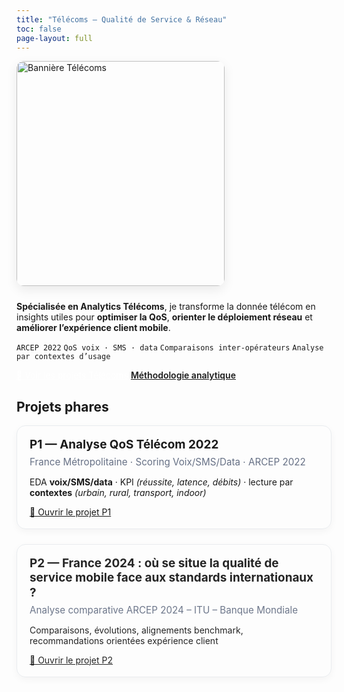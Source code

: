 ```yaml
---
title: "Télécoms — Qualité de Service & Réseau"
toc: false
page-layout: full
---
```


<!-- ===== BANNIÈRE 2/3 LARGEUR ===== -->
<div class="hero-telecom-wrap">
  <picture>
    <source srcset="https://nancy-jennifer.github.io/assets/banners/banner-telecom.jpg">
    <img src="https://nancy-jennifer.github.io/assets/banners/banner-telecom.jpg"
         alt="Bannière Télécoms" class="hero-banner-telecom" loading="eager" />
  </picture>
</div>

**Spécialisée en Analytics Télécoms**, je transforme la donnée télécom en insights utiles pour **optimiser la QoS**, **orienter le déploiement réseau** et **améliorer l’expérience client mobile**.

`ARCEP 2022`{.badge} `QoS voix · SMS · data`{.badge} `Comparaisons inter-opérateurs`{.badge} `Analyse par contextes d’usage`{.badge}

[🔎 Voir les projets Télécoms](projets.qmd){.btn .btn-primary}
[Méthodologie analytique](../methode/index.qmd){.btn .btn-outline-primary}

## Projets phares

<div class="proj-grid">
  <!-- P1 -->
  <article class="proj-card">
    <h3>P1 — Analyse QoS Télécom 2022</h3>
    <p class="subtitle">France Métropolitaine · Scoring Voix/SMS/Data · ARCEP 2022</p>
    <p>EDA <strong>voix/SMS/data</strong> · KPI <em>(réussite, latence, débits)</em> · lecture par <strong>contextes</strong> <em>(urbain, rural, transport, indoor)</em></p>
    <a class="btn btn-success" href="projet1_arcep2022.qmd">🚀 Ouvrir le projet P1</a>
  </article>

  <!-- P2 -->
  <article class="proj-card muted">
    <h3>P2 — France 2024 : où se situe la qualité de service mobile face aux standards internationaux ?</h3>
    <p class="subtitle">Analyse comparative ARCEP 2024 – ITU – Banque Mondiale</p>
    <p>Comparaisons, évolutions, alignements benchmark, recommandations orientées expérience client</p>
     <a class="btn btn-success" href="projet2_arcep2024.qmd">🚀 Ouvrir le projet P2</a>
  </article>
</div>

```{=html}
<style>
/* ===============================
   BANNIÈRE — 2/3 largeur à gauche
   =============================== */
.hero-telecom-wrap{
  width: 66%;
  max-width: 1100px;
  margin: 0 0 10px 0;      /* alignée à gauche */
}
.hero-banner-telecom{
  width: 100%;
  height: 360px;           /* même impression que la page Méthodo */
  object-fit: cover;
  object-position: 55% 50%;
  border-radius: 12px;
  display: block;
  box-shadow: 0 6px 18px rgba(0,0,0,.08);
  margin: 0 0 24px 0;
}

/* Responsive bannière */
@media (max-width: 900px){
  .hero-telecom-wrap{ width: calc(100vw - 32px); }
  .hero-banner-telecom{ height: 280px; }
}
@media (max-width: 600px){
  .hero-banner-telecom{ height: 220px; }
}

/* ===============================
   Cartes "Projets phares"
   =============================== */
.proj-grid{
  display: grid;
  grid-template-columns: repeat(auto-fit, minmax(300px, 1fr));
  gap: 24px;
  margin-top: 8px;
}
.proj-card{
  background: var(--quarto-body-bg);
  border: 1px solid #e9ecef;
  border-radius: 14px;
  padding: 18px 20px;
  box-shadow: 0 4px 12px rgba(0,0,0,.04);
}
.proj-card h3{
  margin: 0 0 6px 0;
  font-size: 1.18rem;
  line-height: 1.25;
}
.proj-card .subtitle{
  margin: 0 0 10px 0;
  color: #667085;
  font-size: 0.95rem;
}
.proj-card.muted{ opacity: .95; }

/* ===============================
   Boutons & états
   =============================== */
.btn-primary{
  background: var(--accent) !important;
  border-color: var(--accent) !important;
  color: #fff !important;
}
.btn-outline-primary{
  background: transparent !important;
  border-color: var(--accent) !important;
  color: var(--accent) !important;
  font-weight: 600;
}
.btn-outline-primary:hover{
  background: var(--accent) !important;
  color: #fff !important;
}
.btn.disabled{
  pointer-events: none;
  opacity: .6;
}
.proj-card .btn{ margin-top: 6px; }
</style>
```
